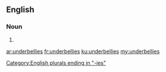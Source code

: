 ==English==

===Noun===
{{head|en|noun plural form}}

# {{plural of|underbelly|lang=en}}

[[Category:English plurals ending in "-ies"]]

[[ar:underbellies]]
[[fr:underbellies]]
[[ku:underbellies]]
[[my:underbellies]]